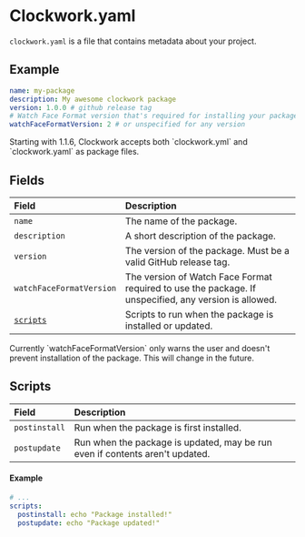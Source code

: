 
# Clockwork.yaml

`clockwork.yaml` is a file that contains metadata about your project.

## Example

```yaml copy filename="clockwork.yaml"
name: my-package
description: My awesome clockwork package
version: 1.0.0 # github release tag
# Watch Face Format version that's required for installing your package
watchFaceFormatVersion: 2 # or unspecified for any version
```

<Callout type="info">
  Starting with 1.1.6, Clockwork accepts both `clockwork.yml` and
  `clockwork.yaml` as package files.
</Callout>

## Fields

| Field                    | Description                                                                                           |
| :----------------------- | :---------------------------------------------------------------------------------------------------- |
| `name`                   | The name of the package.                                                                              |
| `description`            | A short description of the package.                                                                   |
| `version`                | The version of the package. Must be a valid GitHub release tag.                                       |
| `watchFaceFormatVersion` | The version of Watch Face Format required to use the package. If unspecified, any version is allowed. |
| [`scripts`](#scripts)    | Scripts to run when the package is installed or updated.                                              |

<Callout type="info">
  Currently `watchFaceFormatVersion` only warns the user and doesn't prevent
  installation of the package. This will change in the future.
</Callout>

## Scripts

| Field         | Description                                                                  |
| :------------ | :--------------------------------------------------------------------------- |
| `postinstall` | Run when the package is first installed.                                     |
| `postupdate`  | Run when the package is updated, may be run even if contents aren't updated. |

#### Example

```yaml copy filename="clockwork.yml"
# ...
scripts:
  postinstall: echo "Package installed!"
  postupdate: echo "Package updated!"
```
